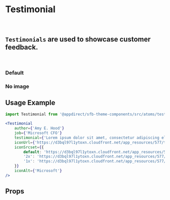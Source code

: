 

<Meta of={TestimonialStories} />

# Testimonial

<br />

## `Testimonials` are used to showcase customer feedback.

<br />

### Default

<Canvas>
  <Story of={TestimonialStories.Default} />
</Canvas>

### No image

<Canvas>
  <Story of={TestimonialStories.NoImage} />
</Canvas>

## Usage Example

```jsx
import Testimonial from '@appdirect/sfb-theme-components/src/atoms/testimonial/Testimonial'

<Testimonial
    author={'Amy E. Hood'}
    job={'Microsoft CFO'}
    testimonial={'Lorem ipsum dolor sit amet, consectetur adipiscing elit.'}
    iconUrl={'https://d3bql97l1ytoxn.cloudfront.net/app_resources/577/thumbs_64/img8352473687030874440.png'}
    iconSrcset={{
        default: 'https://d3bql97l1ytoxn.cloudfront.net/app_resources/577/thumbs_64/img8352473687030874440.png',
        '2x': 'https://d3bql97l1ytoxn.cloudfront.net/app_resources/577/thumbs_64/img8352473687030874440-2x.png',
        '1x': 'https://d3bql97l1ytoxn.cloudfront.net/app_resources/577/thumbs_64/img8352473687030874440.png'
    }}
    iconAlt={'Microsoft'}
/>
```

## Props

<ArgsTable of={Testimonial} />
